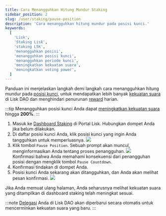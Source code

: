 ```yaml
---
title: Cara Menangguhkan Hitung Mundur Staking
sidebar_position: 2
slug: /user/staking/pause-position
description: 'Cara menangguhkan hitung mundur pada posisi kunci.'
keywords:
  [
    'Lisk',
    'Staking Lisk',
    'staking LSK',
    'menangguhkan posisi',
    'menangguhkan posisi kunci',
    'menangguhkan periode kunci',
    'meningkatkan kekuatan suara',
    'meningkatkan voting power',
  ]
---
```



Panduan ini menjelaskan langkah demi langkah cara menangguhkan hitung mundur pada [posisi kunci](overview#locking-positions), untuk mendapatkan lebih banyak [kekuatan suara](/governance/overview#voting-power) di Lisk DAO dan menghindari penurunan [reward](overview#staking-rewards) harian.

:::tip
Menangguhkan posisi kunci Anda dapat [meningkatkan kekuatan suara](/governance/overview#boosting-the-voting-power) hingga **200%**.
:::

1. Masuk ke [Dashboard Staking](https://portal.lisk.com/staking/dashboard) di Portal Lisk.
    Hubungkan dompet Anda jika belum dilakukan.
2. Di daftar posisi kunci Anda, klik posisi kunci yang ingin Anda tangguhkan untuk memperluasnya.
    <img src={positions} /><br />
3. Klik tombol `Pause Position`.
    Sebuah prompt akan muncul, menginformasikan Anda tentang proses penangguhan.
    <img src={pause} /><br />
    Konfirmasi bahwa Anda memahami konsekuensi dari penangguhan posisi dengan mengklik tombol `Pause Countdown`.
4. Konfirmasi tindakan di dompet Anda.
5. Posisi kunci Anda sekarang akan ditangguhkan, dan Anda akan melihat pesan konfirmasi.
    <img src={posPaused} /><br />

Jika Anda memuat ulang halaman, Anda seharusnya melihat kekuatan suara yang ditampilkan di dashboard staking telah meningkat sesuai.

:::note
[Delegasi](/governance/overview#delegation) Anda di Lisk DAO akan diperbarui secara otomatis untuk mencerminkan kekuatan suara yang baru.
:::
